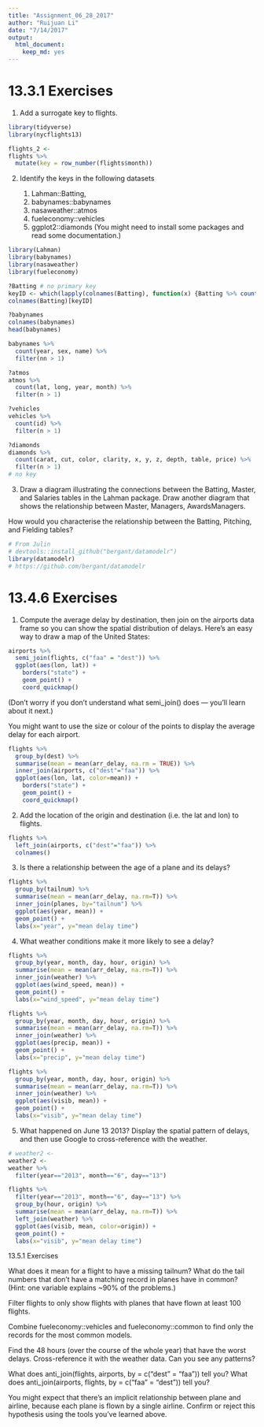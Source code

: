```yaml
---
title: "Assignment_06_28_2017"
author: "Ruijuan Li"
date: "7/14/2017"
output: 
  html_document: 
    keep_md: yes
---
```


# 13.3.1 Exercises

1. Add a surrogate key to flights.
```r
library(tidyverse)
library(nycflights13)

flights_2 <- 
flights %>%
  mutate(key = row_number(flights$month)) 
```

2. Identify the keys in the following datasets

      1. Lahman::Batting,
      2. babynames::babynames
      3. nasaweather::atmos
      4. fueleconomy::vehicles
      5. ggplot2::diamonds
      (You might need to install some packages and read some documentation.)
      
```r
library(Lahman)
library(babynames)
library(nasaweather)
library(fueleconomy)

?Batting # no primary key 
keyID <- which(lapply(colnames(Batting), function(x) {Batting %>% count(Batting[,x]) %>% select(n) %>% unique() %>% nrow()}) %>% unlist() == 1)
colnames(Batting)[keyID]

?babynames
colnames(babynames)
head(babynames)

babynames %>% 
  count(year, sex, name) %>%
  filter(nn > 1)

?atmos
atmos %>% 
  count(lat, long, year, month) %>%
  filter(n > 1)

?vehicles
vehicles %>%
  count(id) %>%
  filter(n > 1)

?diamonds
diamonds %>%
  count(carat, cut, color, clarity, x, y, z, depth, table, price) %>%
  filter(n > 1)
# no key 
```

3. Draw a diagram illustrating the connections between the Batting, Master, and Salaries tables in the Lahman package. Draw another diagram that shows the relationship between Master, Managers, AwardsManagers.

How would you characterise the relationship between the Batting, Pitching, and Fielding tables?
```r
# From Julin
# devtools::install_github("bergant/datamodelr")
library(datamodelr) 
# https://github.com/bergant/datamodelr 
```

# 13.4.6 Exercises

1. Compute the average delay by destination, then join on the airports data frame so you can show the spatial distribution of delays. Here’s an easy way to draw a map of the United States:

```r
airports %>%
  semi_join(flights, c("faa" = "dest")) %>%
  ggplot(aes(lon, lat)) +
    borders("state") +
    geom_point() +
    coord_quickmap()
```

(Don’t worry if you don’t understand what semi_join() does — you’ll learn about it next.)

You might want to use the size or colour of the points to display the average delay for each airport.
```r
flights %>%
  group_by(dest) %>%
  summarise(mean = mean(arr_delay, na.rm = TRUE)) %>%
  inner_join(airports, c("dest"="faa")) %>%
  ggplot(aes(lon, lat, color=mean)) +
    borders("state") +
    geom_point() +
    coord_quickmap() 
```

2. Add the location of the origin and destination (i.e. the lat and lon) to flights.
```r
flights %>%
  left_join(airports, c("dest"="faa")) %>%
  colnames() 
```

3. Is there a relationship between the age of a plane and its delays?
```r
flights %>%
  group_by(tailnum) %>%
  summarise(mean = mean(arr_delay, na.rm=T)) %>%
  inner_join(planes, by="tailnum") %>%
  ggplot(aes(year, mean)) + 
  geom_point() + 
  labs(x="year", y="mean delay time") 
```

4. What weather conditions make it more likely to see a delay?
```r
flights %>% 
  group_by(year, month, day, hour, origin) %>%
  summarise(mean = mean(arr_delay, na.rm=T)) %>% 
  inner_join(weather) %>%
  ggplot(aes(wind_speed, mean)) + 
  geom_point() + 
  labs(x="wind_speed", y="mean delay time") 

flights %>% 
  group_by(year, month, day, hour, origin) %>%
  summarise(mean = mean(arr_delay, na.rm=T)) %>% 
  inner_join(weather) %>%
  ggplot(aes(precip, mean)) + 
  geom_point() + 
  labs(x="precip", y="mean delay time") 

flights %>% 
  group_by(year, month, day, hour, origin) %>%
  summarise(mean = mean(arr_delay, na.rm=T)) %>% 
  inner_join(weather) %>%
  ggplot(aes(visib, mean)) + 
  geom_point() + 
  labs(x="visib", y="mean delay time")  
```

5. What happened on June 13 2013? Display the spatial pattern of delays, and then use Google to cross-reference with the weather.
```r
# weather2 <- 
weather2 <- 
weather %>%
  filter(year=="2013", month=="6", day=="13") 

flights %>%
  filter(year=="2013", month=="6", day=="13") %>%
  group_by(hour, origin) %>%
  summarise(mean = mean(arr_delay, na.rm=T)) %>%
  left_join(weather) %>%
  ggplot(aes(visib, mean, color=origin)) + 
  geom_point() + 
  labs(x="visib", y="mean delay time")
```

13.5.1 Exercises

What does it mean for a flight to have a missing tailnum? What do the tail numbers that don’t have a matching record in planes have in common? (Hint: one variable explains ~90% of the problems.)

Filter flights to only show flights with planes that have flown at least 100 flights.

Combine fueleconomy::vehicles and fueleconomy::common to find only the records for the most common models.

Find the 48 hours (over the course of the whole year) that have the worst delays. Cross-reference it with the weather data. Can you see any patterns?

What does anti_join(flights, airports, by = c("dest" = "faa")) tell you? What does anti_join(airports, flights, by = c("faa" = "dest")) tell you?

You might expect that there’s an implicit relationship between plane and airline, because each plane is flown by a single airline. Confirm or reject this hypothesis using the tools you’ve learned above. 



